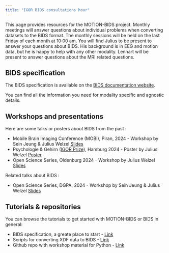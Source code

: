 ```yaml
---
title: "IGOR BIDS consultations hour"
---
```


This page provides resources for the MOTION-BIDS project. Monthly meetings will answer questions about individual problems when converting datasets to the BIDS format.
The monthly sessions will be held on the last Friday of each month at 10:00 am. You will find Julius to be present to answer your questions about BIDS. His background is in EEG and motion data, but he is happy to help with any other modality. Lennart will be present to answer questions about the MRI related questions. 

## BIDS specification
The BIDS specification is available on the [BIDS documentation website](https://bids-specification.readthedocs.io/en/stable/modality-specific-files/motion.html).

You can find all the information you need for modality specific and agnostic details.

## Workshops and presentations 
Here are some talks or posters about BIDS from the past :

- Mobile Brain Imaging Conference (MOBI), Piran, 2024 - Workshop by Sein Jeung & Julius Welzel
  [Slides](slides/2406_ngmt_mobi.pdf)
- Psychologie & Gehirn ([IGOR Prize](https://www.dgps.de/fachgruppen/fgbi/aktivitaeten-der-fachgruppe/igor/)), Hamburg 2024 - Poster by Julius Welzel 
  [Poster](slides/08_welzel.pdf)
- Open Science Series, Oldenburg 2024 - Workshop by Julius Welzel
  [Slides](slides/2405_bidsIntro_oldenburg_welzel.pdf)


Related talks about BIDS : 

- Open Science Series, DGPA, 2024 - Workshop by Sein Jeung & Julius Welzel
  [Slides](slides/2410_dgpa_welzel_jeung.pdf)

## Tutorials & repositories
You can browse the tutorials to get started with MOTION-BIDS or BIDS in general:

- BIDS specification, a greate place to start - [Link](https://bids-specification.readthedocs.io/)
- Scripts for converting XDF data to BIDS  - [Link](https://github.com/sjeung/multimodal_XDF-to-BID)
- Github repo with workshop material for Python - [Link](https://github.com/JuliusWelzel/bids_workshop)
